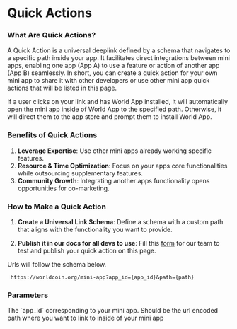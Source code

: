 # Quick Actions

### **What Are Quick Actions?**

A Quick Action is a universal deeplink defined by a schema that navigates to a specific path inside your app.
It facilitates direct integrations between mini apps, enabling one app (App A) to use a feature or action of another app (App B) seamlessly.
In short, you can create a quick action for your own mini app to share it with other developers or use other mini app quick actions that will be listed in this page.

<Note type="info">
	If a user clicks on your link and has World App installed, it will automatically open the mini app inside of World
	App to the specified path. Otherwise, it will direct them to the app store and prompt them to install World App.
</Note>

### **Benefits of Quick Actions**

1. **Leverage Expertise**: Use other mini apps already working specific features.
2. **Resource & Time Optimization**: Focus on your apps core functionalities while outsourcing supplementary features.
3. **Community Growth**: Integrating another apps functionality opens opportunities for co-marketing.

### **How to Make a Quick Action**

1. **Create a Universal Link Schema**: Define a schema with a custom path that aligns with the functionality you want to provide.

2. **Publish it in our docs for all devs to use**: Fill this [form](https://forms.gle/UBcKMrnxtyxqX4dq6) for our team to test and publish your quick action on this page.

Urls will follow the schema below.

```
 https://worldcoin.org/mini-app?app_id={app_id}&path={path}
```

### Parameters

<Properties>
	<Property name="app_id" type="string" required={true}>
		The `app_id` corresponding to your mini app.
	</Property>
	<Property name="path" type="string">
		Should be the url encoded path where you want to link to inside of your mini app
	</Property>
</Properties>
